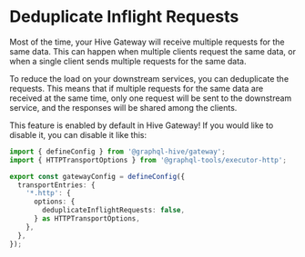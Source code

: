 
# Deduplicate Inflight Requests

Most of the time, your Hive Gateway will receive multiple requests for the same data. This can
happen when multiple clients request the same data, or when a single client sends multiple requests
for the same data.

To reduce the load on your downstream services, you can deduplicate the requests. This means that if
multiple requests for the same data are received at the same time, only one request will be sent to
the downstream service, and the responses will be shared among the clients.

This feature is enabled by default in Hive Gateway! If you would like to disable it, you can disable it like this:


```ts filename="gateway.config.ts"
import { defineConfig } from '@graphql-hive/gateway';
import { HTTPTransportOptions } from '@graphql-tools/executor-http';

export const gatewayConfig = defineConfig({
  transportEntries: {
    '*.http': {
      options: {
        deduplicateInflightRequests: false,
      } as HTTPTransportOptions,
    },
  },
});
```
